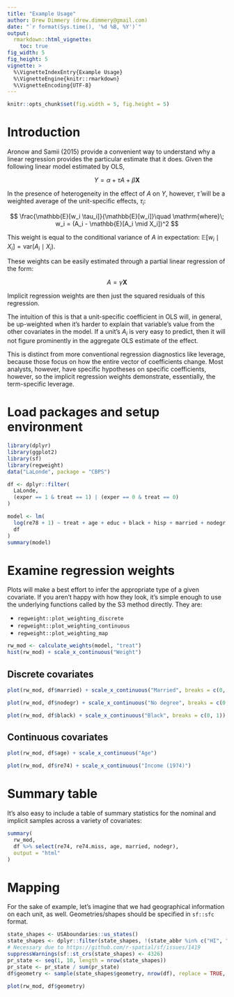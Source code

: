 ```yaml
---
title: "Example Usage"
author: Drew Dimmery (drew.dimmery@gmail.com)
date: "`r format(Sys.time(), '%d %B, %Y')`"
output: 
  rmarkdown::html_vignette:
    toc: true
fig_width: 5
fig_height: 5
vignette: >
  %\VignetteIndexEntry{Example Usage}
  %\VignetteEngine{knitr::rmarkdown}
  %\VignetteEncoding{UTF-8}
---
```


<style type="text/css">
div.main-container {
  max-width: 1800px;
  margin-left: auto;
  margin-right: auto;
}
</style>

```r
knitr::opts_chunk$set(fig.width = 5, fig.height = 5) 
```

# Introduction

Aronow and Samii (2015) provide a convenient way to understand why a linear regression provides the particular estimate that it does. Given the following linear model estimated by OLS,

$$
Y = \alpha + \tau A + \beta \boldsymbol{X}
$$

In the presence of heterogeneity in the effect of $A$ on $Y$, however, $\hat{\tau}$ will be a weighted average of the unit-specific effects, $\tau_i$:

$$
\frac{\mathbb{E}[w_i \tau_i]}{\mathbb{E}[w_i]}\quad \mathrm{where}\; w_i = (A_i - \mathbb{E}[A_i \mid X_i])^2
$$

This weight is equal to the conditional variance of $A$ in expectation: $\mathbb{E}[w_i \mid X_i] = \mathrm{var}(A_i \mid X_i)$.

These weights can be easily estimated through a partial linear regression of the form:

$$
A = \gamma \boldsymbol{X}
$$

Implicit regression weights are then just the squared residuals of this regression.

The intuition of this is that a unit-specific coefficient in OLS will, in general, be up-weighted when it's harder to explain that variable's value from the other covariates in the model. If a unit's $A_i$ is very easy to predict, then it will not figure prominently in the aggregate OLS estimate of the effect.

This is distinct from more conventional regression diagnostics like leverage, because those focus on how the entire vector of coefficients change. Most analysts, however, have specific hypotheses on specific coefficients, however, so the implicit regression weights demonstrate, essentially, the term-specific leverage.

# Load packages and setup environment

```r
library(dplyr)
library(ggplot2)
library(sf)
library(regweight)
data("LaLonde", package = "CBPS")

df <- dplyr::filter(
  LaLonde,
  (exper == 1 & treat == 1) | (exper == 0 & treat == 0)
)

model <- lm(
  log(re78 + 1) ~ treat + age + educ + black + hisp + married + nodegr + log(re74 + 1) + log(re75 + 1) + re74.miss, 
  df
)
summary(model)
```

# Examine regression weights

Plots will make a best effort to infer the appropriate type of a given covariate. If you aren't happy with how they look, it's simple enough to use the underlying functions called by the S3 method directly. They are:

* `regweight::plot_weighting_discrete`
* `regweight::plot_weighting_continuous`
* `regweight::plot_weighting_map`

```r
rw_mod <- calculate_weights(model, "treat")
hist(rw_mod) + scale_x_continuous("Weight")
```

## Discrete covariates
```r
plot(rw_mod, df$married) + scale_x_continuous("Married", breaks = c(0, 1))
```

```r
plot(rw_mod, df$nodegr) + scale_x_continuous("No degree", breaks = c(0, 1))
```

```r
plot(rw_mod, df$black) + scale_x_continuous("Black", breaks = c(0, 1))
```

## Continuous covariates
```r
plot(rw_mod, df$age) + scale_x_continuous("Age")
```

```r
plot(rw_mod, df$re74) + scale_x_continuous("Income (1974)")
```

# Summary table

It's also easy to include a table of summary statistics for the nominal and implicit samples across a variety of covariates:

```r
summary(
  rw_mod,
  df %>% select(re74, re74.miss, age, married, nodegr),
  output = "html"
)
```

# Mapping

For the sake of example, let's imagine that we had geographical information on each unit, as well. Geometries/shapes should be specified in `sf::sfc` format.

```r
state_shapes <- USAboundaries::us_states()
state_shapes <- dplyr::filter(state_shapes, !(state_abbr %in% c("HI", "PR", "AK")))
# Necessary due to https://github.com/r-spatial/sf/issues/1419
suppressWarnings(sf::st_crs(state_shapes) <- 4326)
pr_state <- seq(1, 10, length = nrow(state_shapes))
pr_state <- pr_state / sum(pr_state)
df$geometry <- sample(state_shapes$geometry, nrow(df), replace = TRUE, prob = pr_state)

plot(rw_mod, df$geometry)
```
